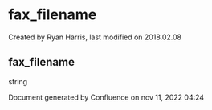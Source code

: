 
# fax_filename 

 Created by  Ryan Harris, last modified on 2018.02.08

## fax_filename

string

Document generated by Confluence on nov 11, 2022 04:24
